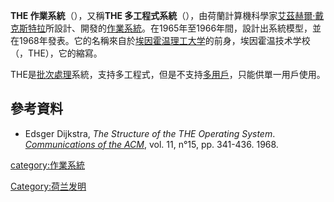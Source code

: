 '''THE 作業系統'''（{{lang-en|THE Operation System}}），又稱'''THE 多工程式系統'''（{{lang-en|THE multiprogramming system}}），由荷蘭計算機科學家[[艾茲赫爾·戴克斯特拉|艾茲赫爾·戴克斯特拉]]所設計、開發的[[作業系統|作業系統]]。在1965年至1966年間，設計出系統模型，並在1968年發表。它的名稱來自於[[埃因霍温理工大学|埃因霍温理工大学]]的前身，埃因霍温技术学校（{{lang-nl|'''Technische Hogeschool Eindhoven'''}}，THE），它的縮寫。

THE是[[批次處理|批次處理]]系統，支持多工程式，但是不支持[[多用戶|多用戶]]，只能供單一用戶使用。

==參考資料==
*Edsger Dijkstra, ''The Structure of the THE Operating System''. ''[[Communications_of_the_ACM|Communications of the ACM]]'', vol. 11, n°15, pp. 341-436. 1968.

{{Operating-system-stub}}
{{DEFAULTSORT:THE}}
[[category:作業系統|category:作業系統]]
[[Category:荷兰发明|Category:荷兰发明]]